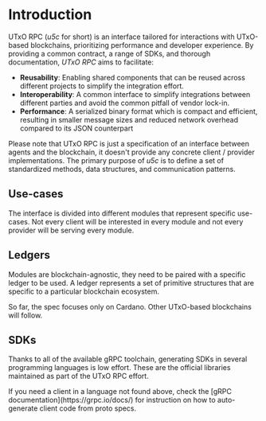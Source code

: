 
# Introduction

UTxO RPC (_u5c_ for short) is an interface tailored for interactions with UTxO-based blockchains, prioritizing performance and developer experience. By providing a common contract, a range of SDKs, and thorough documentation, _UTxO RPC_ aims to facilitate:

- **Reusability**: Enabling shared components that can be reused across different projects to simplify the integration effort.
- **Interoperability**: A common interface to simplify integrations between different parties and avoid the common pitfall of vendor lock-in.
- **Performance**: A serialized binary format which is compact and efficient, resulting in smaller message sizes and reduced network overhead compared to its JSON counterpart
    
Please note that UTxO RPC is just a specification of an interface between agents and the blockchain, it doesn't provide any concrete client / provider implementations. The primary purpose of _u5c_ is to define a set of standardized methods, data structures, and communication patterns.

## Use-cases

The interface is divided into different modules that represent specific use-cases. Not every client will be interested in every module and not every provider will be serving every module.

<Cards>
  <Card title="Build Module" icon="🛠️&nbsp;" href="build/intro" />
  <Card title="Submit Module" icon="✉️&nbsp;" href="submit/intro" />
  <Card title="Sync Module" icon="🔄&nbsp;" href="sync/intro" />
  <Card title="Watch Module" icon="👀&nbsp;" href="watch/intro" />
</Cards>

## Ledgers

Modules are blockchain-agnostic, they need to be paired with a specific ledger to be used. A ledger represents a set of primitive structures that are specific to a particular blockchain ecosystem.

<Callout type="info">
  So far, the spec focuses only on Cardano. Other UTxO-based blockchains will follow.
</Callout>

<Cards>
  <Card title="Cardano Ledger" href="cardano" />
</Cards>

## SDKs

Thanks to all of the available gRPC toolchain, generating SDKs in several programming languages is low effort. These are the official libraries maintained as part of the UTxO RPC effort.

<Cards>
  <Card title="Rust" href="rust" />
  <Card title="Go" href="go" />
  <Card title="NodeJs" href="nodejs" />
  <Card title="Python" href="Python" />
</Cards>

<Callout type="info">
  If you need a client in a language not found above, check the [gRPC documentation](https://grpc.io/docs/) for instruction on how to auto-generate client code from proto specs.
</Callout>
